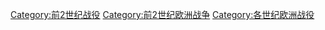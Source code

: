 [[Category:前2世纪战役|Category:前2世纪战役]]
[[Category:前2世纪欧洲战争|Category:前2世纪欧洲战争]]
[[Category:各世纪欧洲战役|Category:各世纪欧洲战役]]